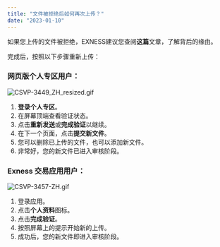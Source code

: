 ```yaml
---
title: "文件被拒绝后如何再次上传？"
date: "2023-01-10"
---
```


<Ads></Ads> 

如果您上传的文件被拒绝，EXNESS建议您查阅**这篇**文章，了解背后的缘由。

完成后，按照以下步骤重新上传：

### 网页版个人专区用户：

![CSVP-3449_ZH_resized.gif](https://testingcf.jsdelivr.net/gh/jarlin8/OSS@main/exhelp/CSVP-3449_ZH_resized.gif)

1. **登录个人专区**。
2. 在屏幕顶端查看验证状态。
3. 点击**重新发送**或**完成验证**以继续。
4. 在下一个页面，点击**提交新文件**。
5. 您可以删除已上传的文件，也可以添加新文件。
6. 非常好，您的新文件已进入审核阶段。

### Exness 交易应用用户：

![CSVP-3457-ZH.gif](https://testingcf.jsdelivr.net/gh/jarlin8/OSS@main/exhelp/CSVP-3457-ZH.gif)

1. 登录应用。
2. 点击**个人资料**图标。
3. 点击**完成验证**。
4. 按照屏幕上的提示开始新的上传。
5. 成功后，您的新文件即进入审核阶段。

